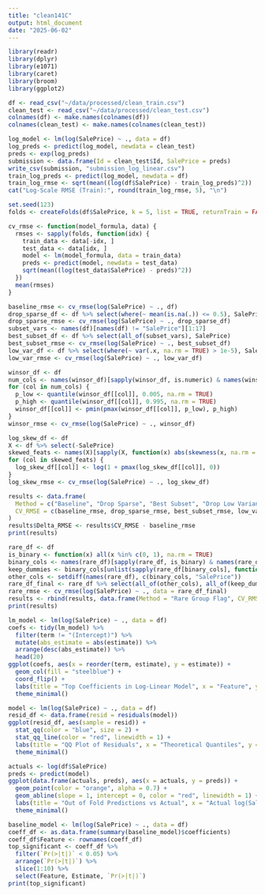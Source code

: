 ```yaml
---
title: "clean141C"
output: html_document
date: "2025-06-02"
---
```


```r
library(readr)
library(dplyr)
library(e1071)
library(caret)
library(broom)
library(ggplot2)

df <- read_csv("~/data/processed/clean_train.csv")
clean_test <- read_csv("~/data/processed/clean_test.csv")
colnames(df) <- make.names(colnames(df))
colnames(clean_test) <- make.names(colnames(clean_test))

log_model <- lm(log(SalePrice) ~ ., data = df)
log_preds <- predict(log_model, newdata = clean_test)
preds <- exp(log_preds)
submission <- data.frame(Id = clean_test$Id, SalePrice = preds)
write_csv(submission, "submission_log_linear.csv")
train_log_preds <- predict(log_model, newdata = df)
train_log_rmse <- sqrt(mean((log(df$SalePrice) - train_log_preds)^2))
cat("Log-Scale RMSE (Train):", round(train_log_rmse, 5), "\n")

set.seed(123)
folds <- createFolds(df$SalePrice, k = 5, list = TRUE, returnTrain = FALSE)

cv_rmse <- function(model_formula, data) {
  rmses <- sapply(folds, function(idx) {
    train_data <- data[-idx, ]
    test_data <- data[idx, ]
    model <- lm(model_formula, data = train_data)
    preds <- predict(model, newdata = test_data)
    sqrt(mean((log(test_data$SalePrice) - preds)^2))
  })
  mean(rmses)
}

baseline_rmse <- cv_rmse(log(SalePrice) ~ ., df)
drop_sparse_df <- df %>% select(where(~ mean(is.na(.)) <= 0.5), SalePrice)
drop_sparse_rmse <- cv_rmse(log(SalePrice) ~ ., drop_sparse_df)
subset_vars <- names(df)[names(df) != "SalePrice"][1:17]
best_subset_df <- df %>% select(all_of(subset_vars), SalePrice)
best_subset_rmse <- cv_rmse(log(SalePrice) ~ ., best_subset_df)
low_var_df <- df %>% select(where(~ var(.x, na.rm = TRUE) > 1e-5), SalePrice)
low_var_rmse <- cv_rmse(log(SalePrice) ~ ., low_var_df)

winsor_df <- df
num_cols <- names(winsor_df)[sapply(winsor_df, is.numeric) & names(winsor_df) != "SalePrice"]
for (col in num_cols) {
  p_low <- quantile(winsor_df[[col]], 0.005, na.rm = TRUE)
  p_high <- quantile(winsor_df[[col]], 0.995, na.rm = TRUE)
  winsor_df[[col]] <- pmin(pmax(winsor_df[[col]], p_low), p_high)
}
winsor_rmse <- cv_rmse(log(SalePrice) ~ ., winsor_df)

log_skew_df <- df
X <- df %>% select(-SalePrice)
skewed_feats <- names(X)[sapply(X, function(x) abs(skewness(x, na.rm = TRUE)) > 1)]
for (col in skewed_feats) {
  log_skew_df[[col]] <- log(1 + pmax(log_skew_df[[col]], 0))
}
log_skew_rmse <- cv_rmse(log(SalePrice) ~ ., log_skew_df)

results <- data.frame(
  Method = c("Baseline", "Drop Sparse", "Best Subset", "Drop Low Variance", "Winsorizing", "Log-Transform if Skew"),
  CV_RMSE = c(baseline_rmse, drop_sparse_rmse, best_subset_rmse, low_var_rmse, winsor_rmse, log_skew_rmse)
)
results$Delta_RMSE <- results$CV_RMSE - baseline_rmse
print(results)

rare_df <- df
is_binary <- function(x) all(x %in% c(0, 1), na.rm = TRUE)
binary_cols <- names(rare_df)[sapply(rare_df, is_binary) & names(rare_df) != "SalePrice"]
keep_dummies <- binary_cols[unlist(sapply(rare_df[binary_cols], function(col) sum(col, na.rm = TRUE) >= 30))]
other_cols <- setdiff(names(rare_df), c(binary_cols, "SalePrice"))
rare_df_final <- rare_df %>% select(all_of(other_cols), all_of(keep_dummies), SalePrice)
rare_rmse <- cv_rmse(log(SalePrice) ~ ., data = rare_df_final)
results <- rbind(results, data.frame(Method = "Rare Group Flag", CV_RMSE = rare_rmse, Delta_RMSE = rare_rmse - baseline_rmse))
print(results)

lm_model <- lm(log(SalePrice) ~ ., data = df)
coefs <- tidy(lm_model) %>%
  filter(term != "(Intercept)") %>%
  mutate(abs_estimate = abs(estimate)) %>%
  arrange(desc(abs_estimate)) %>%
  head(20)
ggplot(coefs, aes(x = reorder(term, estimate), y = estimate)) +
  geom_col(fill = "steelblue") +
  coord_flip() +
  labs(title = "Top Coefficients in Log-Linear Model", x = "Feature", y = "Estimated Coefficient") +
  theme_minimal()

model <- lm(log(SalePrice) ~ ., data = df)
resid_df <- data.frame(resid = residuals(model))
ggplot(resid_df, aes(sample = resid)) +
  stat_qq(color = "blue", size = 2) +
  stat_qq_line(color = "red", linewidth = 1) +
  labs(title = "QQ Plot of Residuals", x = "Theoretical Quantiles", y = "Ordered Values") +
  theme_minimal()

actuals <- log(df$SalePrice)
preds <- predict(model)
ggplot(data.frame(actuals, preds), aes(x = actuals, y = preds)) +
  geom_point(color = "orange", alpha = 0.7) +
  geom_abline(slope = 1, intercept = 0, color = "red", linewidth = 1) +
  labs(title = "Out of Fold Predictions vs Actual", x = "Actual log(SalePrice)", y = "Predicted log(SalePrice)") +
  theme_minimal()

baseline_model <- lm(log(SalePrice) ~ ., data = df)
coeff_df <- as.data.frame(summary(baseline_model)$coefficients)
coeff_df$Feature <- rownames(coeff_df)
top_significant <- coeff_df %>%
  filter(`Pr(>|t|)` < 0.05) %>%
  arrange(`Pr(>|t|)`) %>%
  slice(1:10) %>%
  select(Feature, Estimate, `Pr(>|t|)`)
print(top_significant)
```
